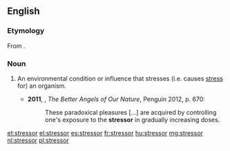 ==English==

===Etymology===
From {{suffix|stress|or|lang=en}}.

===Noun===
{{en-noun}}

# {{lb|en|psychology|biology}} An environmental condition or influence that stresses (i.e. causes [[stress]] for) an organism.
#* '''2011''', {{w|Steven Pinker}}, ''The Better Angels of Our Nature'', Penguin 2012, p. 670:
#*: These paradoxical pleasures [...] are acquired by controlling one's exposure to the '''stressor''' in gradually increasing doses.

[[et:stressor]]
[[el:stressor]]
[[es:stressor]]
[[fr:stressor]]
[[hu:stressor]]
[[mg:stressor]]
[[nl:stressor]]
[[pl:stressor]]